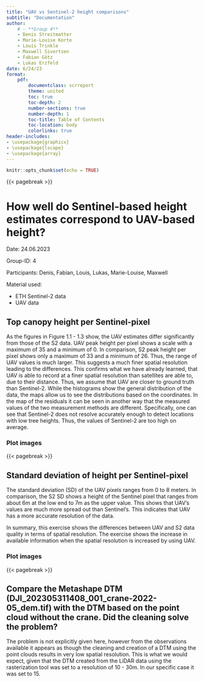 ```yaml
---
title: "UAV vs Sentinel-2 height comparisons"
subtitle: "Documentation"
author:  
    # - **Group 4** 
    - Denis Streitmatter 
    - Marie-Louise Korte 
    - Louis Trinkle 
    - Maxwell Sivertsen 
    - Fabian Götz 
    - Lukas Erzfeld
date: 6/24/23
format:
    pdf:
        documentclass: scrreport
        theme: united
        toc: true
        toc-depth: 2
        number-sections: true
        number-depth: 1
        toc-title: Table of Contents
        toc-location: body
        colorlinks: true
header-includes:  
- \usepackage{graphicx}
- \usepackage{lscape}
- \usepackage{array}
---
```


```r
knitr::opts_chunk$set(echo = TRUE)
```
{{< pagebreak >}}

# How well do Sentinel-based height estimates correspond to UAV-based height?

Date: 24.06.2023

Group-ID: 4

Participants: Denis, Fabian, Louis, Lukas, Marie-Louise, Maxwell 

Material used:

- ETH Sentinel-2 data
- UAV data

## Top canopy height per Sentinel-pixel

As the figures in Figure 1.1 - 1.3 show, the UAV estimates differ significantly from those of the S2 data. UAV peak height per pixel shows a scale with a maximum of 35 and a minimum of 0. In comparison, S2 peak height per pixel shows only a maximum of 33 and a minimum of 26. Thus, the range of UAV values is much larger. This suggests a much finer spatial resolution leading to the differences. This confirms what we have already learned, that UAV is able to record at a finer spatial resolution than satellites are able to, due to their distance. Thus, we assume that UAV are closer to ground truth than Sentinel-2. While the histograms show the general distribution of the data, the maps allow us to see the distributions based on the coordinates. In the map of the residuals it can be seen in another way that the measured values of the two measurement methods are different. Specifically, one can see that Sentinel-2 does not resolve accurately enough to detect locations with low tree heights. Thus, the values of Sentinel-2 are too high on average. 

### Plot images

\begin{figure}[htbp]
  \centering

  \begin{subfigure}[b]{0.45\textwidth}
    \includegraphics[width=\textwidth]{images/uav_height.png}
    \caption{Map of UAV-based height estimation}
    \label{fig:image1}
  \end{subfigure}
  \hfill
  \begin{subfigure}[b]{0.45\textwidth}
    \includegraphics[width=\textwidth]{images/uav_height_hist.png}
    \caption{Histogram of UAV-based height estimation}
    \label{fig:image2}
  \end{subfigure}

  \caption{UAV-based height estimation}
  \label{uav}
\end{figure}


\begin{figure}[htbp]

  \begin{subfigure}[b]{0.45\textwidth}
    \includegraphics[width=\textwidth]{images/s2_height.png}
    \caption{Map of Sentinel-2-based height estimation}
    \label{fig:image3}
  \end{subfigure}
  \hfill
  \begin{subfigure}[b]{0.45\textwidth}
    \includegraphics[width=\textwidth]{images/s2_height_hist.png}
    \caption{Histogram of Sentinel-2-based height}
    \label{fig:image4}
  \end{subfigure}

  \caption{Sentinel-2-based height estimation}
  \label{fig:sentinel}
\end{figure}

\begin{figure}[htbp]

  \includegraphics[width=\textwidth]{images/residuals.png}
  \caption{Residuals of the two height measurements}
  \label{fig:sentinel}
\end{figure}


{{< pagebreak >}}

## Standard deviation of height per Sentinel-pixel

The standard deviation (SD) of the UAV pixels ranges from 0 to 8 meters. In comparison, the S2 SD shows a height of the Sentinel pixel that ranges from about 6m at the low end to 7m as the upper value. This shows that UAV's values are much more spread out than Sentinel's. This indicates that UAV has a more accurate resolution of the data.

In summary, this exercise shows the differences between UAV and S2 data quality in terms of spatial resolution. The exercise shows the increase in available information when the spatial resolution is increased by using UAV.

### Plot images

\begin{figure}[htbp]

  \begin{subfigure}[b]{0.45\textwidth}
    \includegraphics[width=\textwidth]{images/uav_sd.png}
    \caption{Map of standard deviation of UAV measurement}
    \label{fig:image5}
  \end{subfigure}
  \hfill
  \begin{subfigure}[b]{0.45\textwidth}
    \includegraphics[width=\textwidth]{images/uav_sd_hist.png}
    \caption{Histogram of standard deviation of UAV measurement}
    \label{fig:image6}
  \end{subfigure}

  \caption{UAV standard deviation}
  \label{fig:uav_sd}
\end{figure}

\begin{figure}[htbp]

  \begin{subfigure}[b]{0.45\textwidth}
    \includegraphics[width=\textwidth]{images/s2_sd.png}
    \caption{Map of standard deviation of S2 measurement}
    \label{fig:image7}
  \end{subfigure}
  \hfill
  \begin{subfigure}[b]{0.45\textwidth}
    \includegraphics[width=\textwidth]{images/s2_sd_hist.png}
    \caption{Histogram of standard deviation of S2 measurement}
    \label{fig:image8}
  \end{subfigure}

  \caption{Sentinel-2 standard deviation}
  \label{fig:uav_sd}
\end{figure}

{{< pagebreak >}}

## Compare the Metashape DTM (DJI_202305311408_001_crane-2022-05_dem.tif) with the DTM based on the point cloud without the crane. Did the cleaning solve the problem?

The problem is not explicitly given here, however from the observations available it
appears as though the cleaning and creation of a DTM using the point clouds results in very low spatial resolution. This is what we would expect, given that the DTM created from the LiDAR data using the rasterization tool was set to a resolution of 10 - 30m. In our specific case it was set to 15.